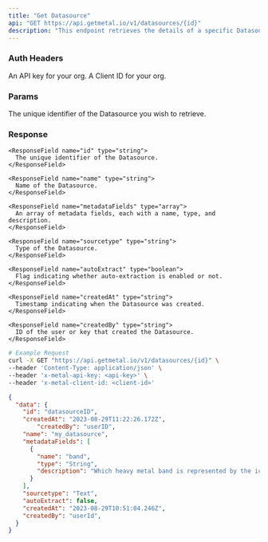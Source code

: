 ```yaml
---
title: "Get Datasource"
api: "GET https://api.getmetal.io/v1/datasources/{id}"
description: "This endpoint retrieves the details of a specific Datasource by its ID."
---
```


### Auth Headers

<ParamField required header="x-metal-api-key" type="string">
  An API key for your org.
</ParamField>

<ParamField required header="x-metal-client-id" type="string">
  A Client ID for your org.
</ParamField>


### Params

<ParamField required path="id" type="string">
  The unique identifier of the Datasource you wish to retrieve.
</ParamField>

### Response

<ResponseField name="data" type="Datasource Object">
  <Expandable title="properties">

    <ResponseField name="id" type="string">
      The unique identifier of the Datasource.
    </ResponseField>

    <ResponseField name="name" type="string">
      Name of the Datasource.
    </ResponseField>

    <ResponseField name="metadataFields" type="array">
      An array of metadata fields, each with a name, type, and description.
    </ResponseField>

    <ResponseField name="sourcetype" type="string">
      Type of the Datasource.
    </ResponseField>

    <ResponseField name="autoExtract" type="boolean">
      Flag indicating whether auto-extraction is enabled or not.
    </ResponseField>

    <ResponseField name="createdAt" type="string">
      Timestamp indicating when the Datasource was created.
    </ResponseField>

    <ResponseField name="createdBy" type="string">
      ID of the user or key that created the Datasource.
    </ResponseField>

  </Expandable>
</ResponseField>

<RequestExample>

```bash
# Example Request
curl -X GET "https://api.getmetal.io/v1/datasources/{id}" \
--header 'Content-Type: application/json' \
--header 'x-metal-api-key: <api-key>' \
--header 'x-metal-client-id: <client-id>'
```
</RequestExample>

<ResponseExample>

```json Response
{
  "data": {
    "id": "datasourceID",
    "createdAt": "2023-08-29T11:22:26.172Z",
		"createdBy": "userID",
    "name": "my_datasource",
    "metadataFields": [
      {
        "name": "band",
        "type": "String",
        "description": "Which heavy metal band is represented by the iconic mascot Eddie?"
      }
    ],
    "sourcetype": "Text",
    "autoExtract": false,
    "createdAt": "2023-08-29T10:51:04.246Z",
    "createdBy": "userId",
  }
}
```

</ResponseExample>
